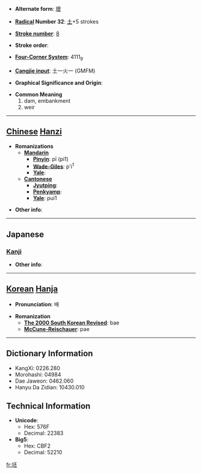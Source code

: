 * '''Alternate form''': [[壞]]

* '''[[Wiktionary:Chinese radical index| Radical]] Number 32''': [[Wiktionary:Chinese radical index 土|土]]+5 strokes

* '''[[Wiktionary:Chinese total strokes index|Stroke number]]''': [[Wiktionary:Chinese total strokes index 8|8]]

* '''Stroke order''': 

* '''[[Wiktionary:Chinese four corner index|Four-Corner System]]''': 4111<sub>9</sub>

* '''[[Wiktionary:Chinese Cangjie index|Cangjie input]]''': 土一火一 (GMFM)

* '''Graphical Significance and Origin''': 

* '''Common Meaning'''
*#dam, embankment
*# weir


----

== [[Chinese]] [[Hanzi]] ==

* '''Romanizations'''
** '''[[Mandarin]]'''
*** '''[[Pinyin]]''': pī (pi1)
*** '''[[Wade-Giles]]''': p'i<sup>1</sup>
*** '''[[Yale]]''': 
** '''[[Cantonese]]'''
*** '''[[Jyutping]]''':
*** '''[[Penkyamp]]''': 
*** '''[[Yale]]''': pui1

* '''Other info''': 

----

==Japanese==
===[[Kanji]]===
{{kanji|on readings=[[ひ]] (hi), [[はい]] (hai), [[へ]] (he)
|kun readings=[[おか]] (oka)
}}

* '''Other info''':  

----

== [[Korean]] [[Hanja]] ==

* '''Pronunciation''': 배

* '''Romanization'''
** '''[[The 2000 South Korean Revised Romanization|The 2000 South Korean Revised]]''': bae
** '''[[McCune-Reischauer]]''': pae

----

== Dictionary Information ==

* KangXi: 0226.280
* Morohashi: 04984
* Dae Jaweon: 0462.060
* Hanyu Da Zidian: 10430.010

== Technical Information ==

* '''Unicode''':
** Hex: 576F
** Decimal: 22383
* '''Big5''':
** Hex: CBF2
** Decimal: 52210

[[fr:坯]]